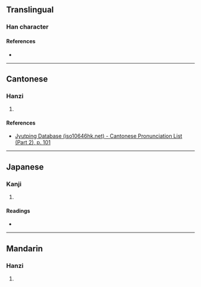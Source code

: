 {{character info/new}}
==Translingual==

===Han character===
{{Han char|rn=46|rad=山|as=13|sn=16|four=26711|canj=UWLY|ids=⿰山罪}}

====References====
* {{Han ref|kx=0321.081|dkj=49057|hdz=10800.170|uh=5DB5|ud=23989|bh=E962|bd=59746}}

----

==Cantonese==

===Hanzi===
{{yue-hanzi|jyut=[[zeoi2]]|y=jeui2}}

# {{rfdef|yue|sort=山13}}

====References====
* [http://www.iso10646hk.net/jp/document/download.jsp Jyutping Database (iso10646hk.net) - Cantonese Pronunciation List (Part 2), p. 101]

----

==Japanese==

===Kanji===
{{ja-kanji|grade=|rs=山13}}

# {{rfdef|ja|sort=山13}}

====Readings====
* {{ja-readings|on=[[さい]] (sai)|kun=}}

----

==Mandarin==

===Hanzi===
{{cmn-hanzi|pin=[[zuǐ]] ([[zui3]])|wg=tsui<sup>3</sup>}}

# {{rfdef|cmn|sort=山13}}